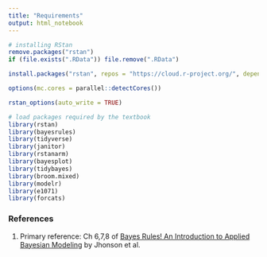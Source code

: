 ```yaml
---
title: "Requirements"
output: html_notebook
---
```


```r
# installing RStan
remove.packages("rstan")
if (file.exists(".RData")) file.remove(".RData")

install.packages("rstan", repos = "https://cloud.r-project.org/", dependencies = TRUE) # nolint: line_length_linter.

options(mc.cores = parallel::detectCores())

rstan_options(auto_write = TRUE)
```

```r
# load packages required by the textbook
library(rstan)
library(bayesrules)
library(tidyverse)
library(janitor)
library(rstanarm)
library(bayesplot)
library(tidybayes)
library(broom.mixed)
library(modelr)
library(e1071)
library(forcats)
```


### References
1. Primary reference: Ch 6,7,8 of [Bayes Rules! An Introduction to Applied Bayesian Modeling](https://www.bayesrulesbook.com/) by Jhonson et al.




